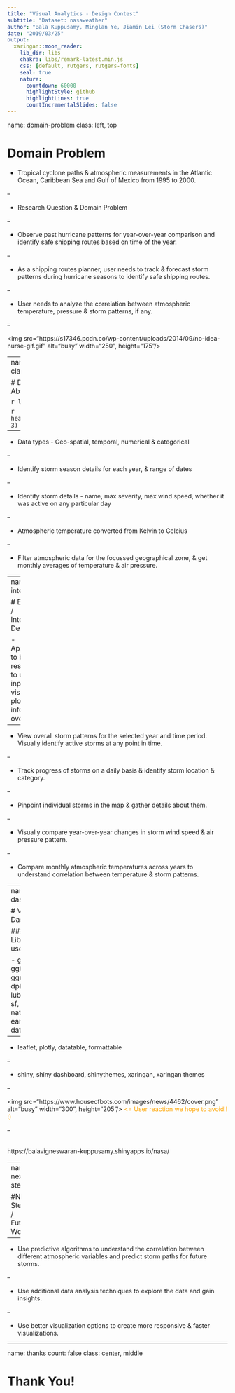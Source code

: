 ```yaml
---
title: "Visual Analytics - Design Contest"
subtitle: "Dataset: nasaweather"
author: "Bala Kuppusamy, Minglan Ye, Jiamin Lei (Storm Chasers)"
date: "2019/03/25"
output:
  xaringan::moon_reader:
    lib_dir: libs
    chakra: libs/remark-latest.min.js
    css: [default, rutgers, rutgers-fonts]
    seal: true
    nature:
      countdown: 60000
      highlightStyle: github
      highlightLines: true
      countIncrementalSlides: false
---
```


name: domain-problem
class: left, top

# Domain Problem

- Tropical cyclone paths & atmospheric measurements in the Atlantic Ocean, Caribbean Sea and Gulf of Mexico from 1995 to 2000.

--

- Research Question & Domain Problem

--

  - Observe past hurricane patterns for year-over-year comparison and identify safe shipping routes based on time of the year.

--

  - As a shipping routes planner, user needs to track & forecast storm patterns during hurricane seasons to identify safe shipping routes.

--

  - User needs to analyze the correlation between atmospheric temperature, pressure & storm patterns, if any.

--

<img src="https://s17346.pcdn.co/wp-content/uploads/2014/09/no-idea-nurse-gif.gif" alt="busy" width="250", height="175"/>

---
name: data-operation
class: left, top

# Data / Operation Abstraction

```r
library(dplyr)
```


```r
head(nasaweather::storms, 3)
```

--

- Data types - Geo-spatial, temporal, numerical & categorical

--

- Identify storm season details for each year, & range of dates

--

- Identify storm details - name, max severity, max wind speed, whether it was active on any particular day

--

- Atmospheric temperature converted from Kelvin to Celcius

--

- Filter atmospheric data for the focussed geographical zone, & get monthly averages of temperature & air pressure.

---
name: interaction

# Encoding / Interaction Design

- Application to be responsive to user inputs and visually plot spatial information over map.

--

- View overall storm patterns for the selected year and time period. Visually identify active storms at any point in time.

--

- Track progress of storms on a daily basis & identify storm location & category.

--

- Pinpoint individual storms in the map & gather details about them.

--

- Visually compare year-over-year changes in storm wind speed & air pressure pattern.

--

- Compare monthly atmospheric temperatures across years to understand correlation between temperature & storm patterns.

---
name: dashboard

# Visual Dashboard

#### Libraries used

- ggplot2, ggthemes, ggridges, dplyr, lubridate, sf, natural-earth map data

--

- leaflet, plotly, datatable, formattable

--

- shiny, shiny dashboard, shinythemes, xaringan, xaringan themes

--

<img src="https://www.houseofbots.com/images/news/4462/cover.png" alt="busy" width="300", height="205"/><font color="orange">
<= User reaction we hope to avoid!! :)
</font>

--

<br />
https://balavigneswaran-kuppusamy.shinyapps.io/nasa/

---
name: next-steps

#Next Steps / Future Work

--

- Use predictive algorithms to understand the correlation between different atmospheric variables and predict storm paths for future storms.

--

- Use additional data analysis techniques to explore the data and gain insights.

--

- Use better visualization options to create more responsive & faster visualizations.

---
name: thanks
count: false
class: center, middle

# Thank You!
